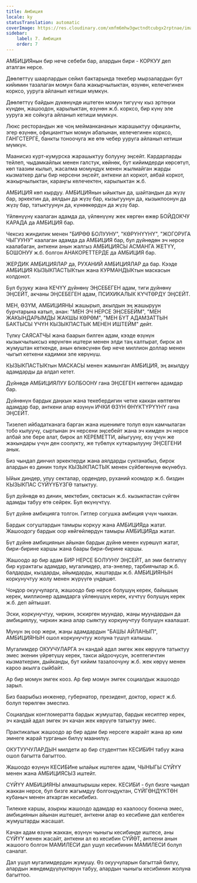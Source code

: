 ```yaml
---
title: Амбиция
locale: ky
statusTranslation: automatic
coverImage: https://res.cloudinary.com/xmfm6mhw3gwctndtcubgx2rptnae/image/upload/v1740337243/small_cover_educacion_fundamental_a051170f1c.webp
sidebar:
    label: 7. Амбиция
    order: 7
---
```

АМБИЦИЯнын бир нече себеби бар, алардын бири - КОРКУУ деп аталган нерсе.

Дөөлөттүү шаарлардын сейил бактарында текебер мырзалардын бут кийимин тазалаган момун бала жакырчылыктан, өзүнөн, келечегинен корксо, ууруга айланып кетиши мүмкүн.

Дөөлөттүү байдын дүкөнүндө иштеген момун тигүүчү кыз эртеңки күндөн, жашоодон, карылыктан, өзүнөн ж.б. корксо, бир күнү эле ууруга же сойкуга айланып кетиши мүмкүн.

Люкс ресторандын же чоң мейманкананын жарашыктуу официанты, эгер өзүнөн, официанттын момун абалынан, келечегинен корксо, ГАНГСТЕРГЕ, банкты тоноочуга же өтө чебер ууруга айланып кетиши мүмкүн.

Маанисиз курт-кумурска жарашыктуу болууну эңсейт. Кардарларды тейлеп, чыдамкайлык менен галстук, көйнөк, бут кийимдерди көрсөтүп, көп таазим кылып, жасалма момундук менен жылмайган жарды кызматкер дагы бир нерсени эңсейт, анткени ал коркот, аябай коркот, жакырчылыктан, караңгы келечектен, карылыктан ж.б.

АМБИЦИЯ көп кырдуу. АМБИЦИЯнын ыйыктын да, шайтандын да жүзү бар, эркектин да, аялдын да жүзү бар, кызыгуунун да, кызыкпоонун да жүзү бар, татыктуунун да, күнөөкөрдүн да жүзү бар.

Үйлөнүүнү каалаган адамда да, үйлөнүүнү жек көргөн өжөр БОЙДОКЧУ КАРАДА да АМБИЦИЯ бар.

Чексиз жиндилик менен "БИРӨӨ БОЛУУНУ", "КӨРҮНҮҮНҮ", "ЖОГОРУГА ЧЫГУУНУ" каалаган адамда да АМБИЦИЯ бар, бул дүйнөдөн эч нерсе каалабаган, анткени анын жалгыз АМБИЦИЯСЫ АСМАНГА ЖЕТҮҮ, БОШОНУУ ж.б. болгон АНАКОРЕТТЕРДЕ да АМБИЦИЯ бар.

ЖЕРДИК АМБИЦИЯЛАР да, РУХАНИЙ АМБИЦИЯЛАР да бар. Кээде АМБИЦИЯ КЫЗЫКПАСТЫКтын жана КУРМАНДЫКтын маскасын колдонот.

Бул бузуку жана КЕЧҮҮ дүйнөнү ЭҢСЕБЕГЕН адам, тиги дүйнөнү ЭҢСЕЙТ, акчаны ЭҢСЕБЕГЕН адам, ПСИХИКАЛЫК КҮЧТӨРДҮ ЭҢСЕЙТ.

МЕН, ӨЗҮМ, АМБИЦИЯНЫ жашырып, акылдын эң жашыруун бурчтарына катып, анан: "МЕН ЭЧ НЕРСЕ ЭҢСЕБЕЙМ", "МЕН ЖАКЫНДАРЫМДЫ ЖАКШЫ КӨРӨМ", "МЕН БҮТ АДАМЗАТТЫН БАКТЫСЫ ҮЧҮН КЫЗЫКПАСТЫК МЕНЕН ИШТЕЙМ" дейт.

Түлкү САЯСАТЧЫ жана баарын билген адам, кээде өзүнүн кызыкчылыксыз көрүнгөн иштери менен элди таң калтырат, бирок ал жумуштан кеткенде, анын өлкөсүнөн бир нече миллион доллар менен чыгып кеткени кадимки эле көрүнүш.

КЫЗЫКПАСТЫКтын МАСКАСЫ менен жамынган АМБИЦИЯ, эң акылдуу адамдарды да алдап кетет.

Дүйнөдө АМБИЦИЯЛУУ БОЛБООНУ гана ЭҢСЕГЕН көптөгөн адамдар бар.

Дүйнөнүн бардык даңкын жана текебердигин четке каккан көптөгөн адамдар бар, анткени алар өзүнүн ИЧКИ ӨЗҮН ӨНҮКТҮРҮҮНҮ гана ЭҢСЕЙТ.

Тизелеп ийбадатканага барган жана ишенимге толуп өзүн камчылаган тобо кылуучу, сыртынан эч нерсени эңсебейт жана эч кимден эч нерсе албай эле бере алат, бирок ал КЕРЕМЕТТИ, айыгууну, өзү үчүн же жакындары үчүн ден соолукту, же түбөлүк куткарылууну ЭҢСЕГЕНИ анык.

Биз чындап динчил эркектерди жана аялдарды суктанабыз, бирок алардын өз динин толук КЫЗЫКПАСТЫК менен сүйбөгөнүнө өкүнөбүз.

Ыйык диндер, улуу секталар, ордендер, руханий коомдор ж.б. биздин КЫЗЫКПАС СҮЙҮҮБҮЗГӨ татыктуу.

Бул дүйнөдө өз динин, мектебин, сектасын ж.б. кызыкпастан сүйгөн адамды табуу өтө сейрек. Бул өкүнүчтүү.

Бүт дүйнө амбицияга толгон. Гитлер согушка амбиция үчүн чыккан.

Бардык согуштардын тамыры коркуу жана АМБИЦИЯда жатат. Жашоодогу бардык оор көйгөйлөрдүн тамыры АМБИЦИЯда жатат.

Бүт дүйнө амбициянын айынан бардык дүйнө менен күрөшүп жатат, бири-бирине каршы жана баары бири-бирине каршы.

Жашоодо ар бир адам БИР НЕРСЕ БОЛУУНУ ЭҢСЕЙТ, ал эми белгилүү бир курактагы адамдар, мугалимдер, ата-энелер, тарбиячылар ж.б. балдарды, кыздарды, айымдарды, жаштарды ж.б. АМБИЦИЯНЫН коркунучтуу жолу менен жүрүүгө үндөшөт.

Чоңдор окуучуларга, жашоодо бир нерсе болушуң керек, байышың керек, миллионер адамдарга үйлөнүшүң керек, күчтүү болушуң керек ж.б. деп айтышат.

Эски, коркунучтуу, чиркин, эскирген муундар, жаңы муундардын да амбициялуу, чиркин жана алар сыяктуу коркунучтуу болушун каалашат.

Мунун эң оор жери, жаңы адамдардын "БАШЫ АЙЛАНЫП", АМБИЦИЯНЫН ошол коркунучтуу жолуна түшүп калышы.

Мугалимдер ОКУУЧУЛАРГА эч кандай адал эмгек жек көрүүгө татыктуу эмес экенин үйрөтүшү керек, такси айдоочусун, эсептегичтин кызматкерин, дыйканды, бут кийим тазалоочуну ж.б. жек көрүү менен кароо акылга сыйбайт.

Ар бир момун эмгек кооз. Ар бир момун эмгек социалдык жашоодо зарыл.

Биз баарыбыз инженер, губернатор, президент, доктор, юрист ж.б. болуп төрөлгөн эмеспиз.

Социалдык конгломератта бардык жумуштар, бардык кесиптер керек, эч кандай адал эмгек эч качан жек көрүүгө татыктуу эмес.

Практикалык жашоодо ар бир адам бир нерсеге жарайт жана ар ким эмнеге жарай турганын билүү маанилүү.

ОКУТУУЧУЛАРДЫН милдети ар бир студенттин КЕСИБИН табуу жана ошол багытта багыттоо.

Жашоодо өзүнүн КЕСИБИне ылайык иштеген адам, ЧЫНЫГЫ СҮЙҮҮ менен жана АМБИЦИЯСЫЗ иштейт.

СҮЙҮҮ АМБИЦИЯНЫ алмаштырышы керек. КЕСИБИ - бул бизге чындап жаккан нерсе, бул бизге жагымдуу болгондуктан, СҮЙГӨНДҮКТӨН кубаныч менен аткарган кесибибиз.

Тилекке каршы, азыркы жашоодо адамдар өз каалоосу боюнча эмес, амбициянын айынан иштешет, анткени алар өз кесибине дал келбеген жумуштарды жасашат.

Качан адам өзүнө жаккан, өзүнүн чыныгы кесибинде иштесе, аны СҮЙҮҮ менен жасайт, анткени ал өз кесибин СҮЙӨТ, анткени анын жашоого болгон МАМИЛЕСИ дал ушул кесибинин МАМИЛЕСИ болуп саналат.

Дал ушул мугалимдердин жумушу. Өз окуучуларын багыттай билүү, алардын жөндөмдүүлүктөрүн табуу, алардын чыныгы кесибинин жолуна багыттоо.

